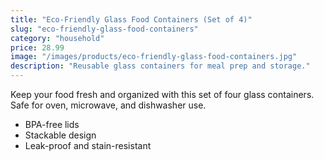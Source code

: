 ```yaml
---
title: "Eco-Friendly Glass Food Containers (Set of 4)"
slug: "eco-friendly-glass-food-containers"
category: "household"
price: 28.99
image: "/images/products/eco-friendly-glass-food-containers.jpg"
description: "Reusable glass containers for meal prep and storage."
---
```


Keep your food fresh and organized with this set of four glass containers. Safe for oven, microwave, and dishwasher use.

- BPA-free lids
- Stackable design
- Leak-proof and stain-resistant

